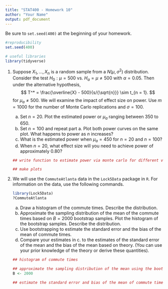 ```yaml
---
title: "STAT400 - Homework 10"
author: "Your Name"
output: pdf_document
---
```


Be sure to `set.seed(400)` at the beginning of your homework.

```r
#reproducibility
set.seed(400)
```

```r
# useful libraries
library(tidyverse)
```

1. Suppose $X_1, \dots, X_n$ is a random sample from a $N(\mu, \sigma^2)$ distribution. Consider the test $H_0: \mu = 500$ vs. $H_a = \mu \not= 500$ with $\alpha = 0.05$. Then under the alternative hypothesis,
    $$
    T^* = \frac{\overline{X} - 500}{s/{\sqrt{n}}} \sim t_{n = 1}.
    $$
    for $\mu_a \not= 500$. We will examine the impact of effect size on power. Use $m = 1000$ for the number of Monte Carlo replications and $\sigma = 100$.
    
    a. Set $n = 20$. Plot the estimated power or $\mu_a$ ranging between $350$ to $650$.
    b. Set $n = 100$ and repeat part a. Plot both power curves on the same plot. What happens to power as $n$ increases?
    c. What is the estimated power when $\mu_a = 450$ for $n = 20$ and $n = 100$?
    d. When $n = 20$, what effect size will you need to achieve power of approximately $0.80$?
    
    ```r
    ## write function to estimate power via monte carlo for different values of n and mu_a
    
    ## make plots
    
    ```
    
2. We will use the `CommuteAtlanta` data in the `Lock5Data` package in `R`. For information on the data, use the following commands.
    
    ```r
    library(Lock5Data)
    ?CommuteAtlanta
    ```
    
    a. Draw a histogram of the commute times. Describe the distribution.
    b. Approximate the sampling distribution of the mean of the commute times based on $B = 2000$ bootstrap samples. Plot the histogram of the bootstrap samples. Describe the distribution.
    c. Use bootstrapping to estimate the standard error and the bias of the mean of commute times.
    d. Compare your estimates in c. to the estimates of the standard error of the mean and the bias of the mean based on theory. (You can use your prior knowledge of the theory or derive these quantities).
    
    ```r
    ## histogram of commute times
    
    ## approximate the sampling distribution of the mean using the bootstrap
    B <- 2000
    
    ## estimate the standard error and bias of the mean of commute times
    
    ```